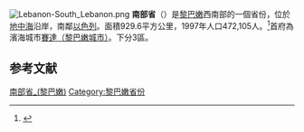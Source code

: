 [[File:Lebanon-South_Lebanon.png|right]]
'''南部省'''（{{lang-ar|الجنوب|}}）是[[黎巴嫩|黎巴嫩]]西南部的一個省份，位於[[地中海|地中海]]沿岸，南鄰[[以色列|以色列]]。面積929.6平方公里，1997年人口472,105人。<ref name="MOE">{{Cite web |url=http://www.moe.gov.lb/NR/rdonlyres/2B3E4CAE-BD18-4106-A6B3-F42DDD72AAC9/0/Chap1Population.pdf |title=黎巴嫩環境部：《黎巴嫩環境狀況報告》（''Lebanon State of the Environment Report''），第一章，頁11，2001年。 |accessdate=2008-06-09 |archive-date=2009-03-25 |archive-url=https://web.archive.org/web/20090325132553/http://www.moe.gov.lb/NR/rdonlyres/2B3E4CAE-BD18-4106-A6B3-F42DDD72AAC9/0/Chap1Population.pdf |dead-url=yes }}</ref>首府為濱海城市[[賽達|賽達（黎巴嫩城市）]]。下分3區。

== 参考文献 ==
{{Reflist}}

{{黎巴嫩行政區劃}}

{{DEFAULTSORT:South Governorate}}
[[Category:南部省_(黎巴嫩)|]]
[[Category:黎巴嫩省份|Category:黎巴嫩省份]]
